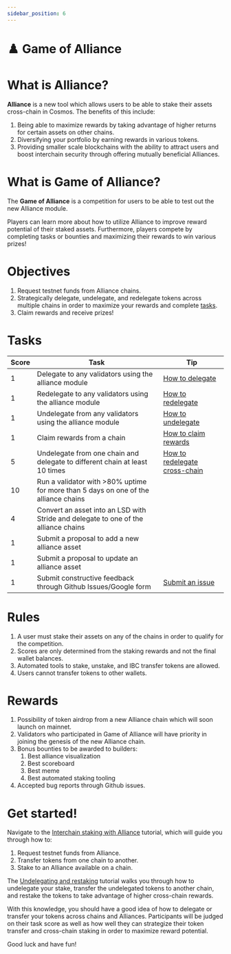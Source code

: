 ```yaml
---
sidebar_position: 6
---
```


# ♟️ Game of Alliance

# What is Alliance?

**Alliance** is a new tool which allows users to be able to stake their assets cross-chain in Cosmos. The benefits of this include:

1. Being able to maximize rewards by taking advantage of higher returns for certain assets on other chains.
2. Diversifying your portfolio by earning rewards in various tokens.
3. Providing smaller scale blockchains with the ability to attract users and boost interchain security through offering mutually beneficial Alliances.

# What is Game of Alliance?

The **Game of Alliance** is a competition for users to be able to test out the new Alliance module.

Players can learn more about how to utilize Alliance to improve reward potential of their staked assets. Furthermore, players compete by completing tasks or bounties and maximizing their rewards to win various prizes!

# Objectives

1. Request testnet funds from Alliance chains.
2. Strategically delegate, undelegate, and redelegate tokens across multiple chains in order to maximize your rewards and complete [tasks](#tasks).
3. Claim rewards and receive prizes!

# Tasks

| Score | Task                                                                                | Tip                                                                              |
| ----- | ----------------------------------------------------------------------------------- | -------------------------------------------------------------------------------- |
| 1     | Delegate to any validators using the alliance module                                | [How to delegate](./how-to-stake.mdx#delegate-tokens-to-your-preferred-alliance) |
| 1     | Redelegate to any validators using the alliance module                              | [How to redelegate](./how-to-redelegate)                                         |
| 1     | Undelegate from any validators using the alliance module                            | [How to undelegate](./how-to-restake)                                            |
| 1     | Claim rewards from a chain                                                          | [How to claim rewards](./how-to-stake#claim-rewards)                             |
| 5     | Undelegate from one chain and delegate to different chain at least 10 times         | [How to redelegate cross-chain](./how-to-restake)                                |
| 10    | Run a validator with >80% uptime for more than 5 days on one of the alliance chains |                                                                                  |
| 4     | Convert an asset into an LSD with Stride and delegate to one of the alliance chains |                                                                                  |
| 1     | Submit a proposal to add a new alliance asset                                       |                                                                                  |
| 1     | Submit a proposal to update an alliance asset                                       |                                                                                  |
| 1     | Submit constructive feedback through Github Issues/Google form                      | [Submit an issue](https://github.com/terra-money/alliance/issues)                |

# Rules

1. A user must stake their assets on any of the chains in order to qualify for the competition.
2. Scores are only determined from the staking rewards and not the final wallet balances.
3. Automated tools to stake, unstake, and IBC transfer tokens are allowed.
4. Users cannot transfer tokens to other wallets.

# Rewards

1. Possibility of token airdrop from a new Alliance chain which will soon launch on mainnet.
2. Validators who participated in Game of Alliance will have priority in joining the genesis of the new Alliance chain.
3. Bonus bounties to be awarded to builders:
   1. Best alliance visualization
   2. Best scoreboard
   3. Best meme
   4. Best automated staking tooling
4. Accepted bug reports through Github issues.

# Get started!

Navigate to the [Interchain staking with Alliance](./how-to-stake.mdx) tutorial, which will guide you through how to:

1. Request testnet funds from Alliance.
2. Transfer tokens from one chain to another.
3. Stake to an Alliance available on a chain.

The [Undelegating and restaking](./how-to-restake.mdx) tutorial walks you through how to undelegate your stake, transfer the undelegated tokens to another chain, and restake the tokens to take advantage of higher cross-chain rewards.

With this knowledge, you should have a good idea of how to delegate or transfer your tokens across chains and Alliances. Participants will be judged on their task score as well as how well they can strategize their token transfer and cross-chain staking in order to maximize reward potential.

Good luck and have fun!
